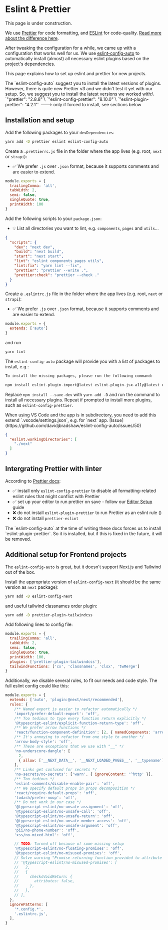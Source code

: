 # Eslint & Prettier


<Callout emoji="🚧">
  This page is under construction.
</Callout>

We use [Prettier](https://prettier.io/) for code formatting, and [ESLint](https://eslint.org/) for code-quality. [Read more about the difference here](https://prettier.io/docs/en/comparison).

After tweaking the configuration for a while, we came up with a configuration that works well for us.
We use [eslint-config-auto](https://github.com/davidjbradshaw/eslint-config-auto)
to automatically install (almost) all necessary eslint plugins based on the project's dependencies.

This page explains how to set up eslint and prettier for new projects.

<Callout emoji="⚠️" type="warning">
  The `eslint-config-auto` suggest you to install the latest versions of plugins. However, there is quite new Prettier v3
  and we didn't test it yet with our setup. So, we suggest you to install the latest versions we worked with:\
  `"prettier": "2.8.8"`\
  `"eslint-config-prettier": "8.10.0"`\
  `"eslint-plugin-prettier": "4.2.1"` ---> only if forced to install, see sections below
</Callout>

## Installation and setup


Add the following packages to your `devDependencies`:

```bash
yarn add -D prettier eslint eslint-config-auto
```

Create a `.prettierrc.js` file in the folder where the app lives (e.g. root, `next` or `strapi`):

* ✅ We prefer `.js` over `.json` format, because it supports comments and are easier to extend.

```js filename=".prettierrc.js" copy
module.exports = {
  trailingComma: 'all',
  tabWidth: 2,
  semi: false,
  singleQuote: true,
  printWidth: 100
}
```

Add the following scripts to your `package.json`:

* 💡 List all directories you want to lint, e.g. `components`, `pages` and `utils`...

```json filename="package.json" {6,7,8,9}
{
  "scripts": {
    "dev": "next dev",
    "build": "next build",
    "start": "next start",
    "lint": "eslint components pages utils",
    "lint:fix": "yarn lint --fix",
    "prettier": "prettier --write .",
    "prettier:check": "prettier --check ."
  }
}
```

Create a `.eslintrc.js` file in the folder where the app lives (e.g. root, `next` or `strapi`):

* ✅ We prefer `.js` over `.json` format, because it supports comments and are easier to extend.

```js filename=".eslintrc.js" copy
module.exports = {
  extends: ['auto']
}
```

and run
```bash copy
yarn lint
```

The `eslint-config-auto` package will provide you with a list of packages to install, e.g.:
```bash
To install the missing packages, please run the following command:

npm install eslint-plugin-import@latest eslint-plugin-jsx-a11y@latest eslint-plugin-react@latest eslint-plugin-react-hooks@latest eslint-plugin-array-func@latest eslint-plugin-const-case@latest eslint-plugin-eslint-comments@latest eslint-plugin-html@latest eslint-plugin-json@latest eslint-plugin-markdown@latest eslint-plugin-no-constructor-bind@latest eslint-plugin-no-use-extend-native@latest eslint-plugin-optimize-regex@latest eslint-plugin-promise@latest eslint-plugin-simple-import-sort@latest eslint-plugin-sonarjs@latest eslint-plugin-switch-case@latest eslint-plugin-unicorn@latest eslint-plugin-no-secrets@latest eslint-plugin-no-unsanitized@latest eslint-plugin-pii@latest eslint-plugin-scanjs-rules@latest eslint-plugin-security@latest eslint-plugin-xss@latest @typescript-eslint/eslint-plugin eslint-config-airbnb@latest eslint-config-airbnb-typescript@latest @typescript-eslint/parser eslint-config-adjunct@latest --save-dev
```

Replace `npm install --save-dev` with `yarn add -D` and run the command to install all necessary plugins.
Repeat if prompted to install more plugins, such as `eslint-config-prettier`.


<Callout emoji="⚠️" type="warning">
  When using VS Code and the app is in subdirectory, you need to add this extend `.vscode/settings.json`, e.g. for `next` app. [Issue](https://github.com/davidjbradshaw/eslint-config-auto/issues/50)
</Callout>

```json copy
{
  "eslint.workingDirectories": [
    "./next"
  ]
}
```

## Intergrating Prettier with linter

According to [Prettier docs](https://prettier.io/docs/en/integrating-with-linters):

* ✅ install only `eslint-config-prettier` to disable all formatting-related eslint rules that might conflict with Prettier
* ✅ set up your editor to run prettier on save - follow our [Editor Setup](/onboarding/editor-setup) guide
* ❌ do not install `eslint-plugin-prettier` to run Prettier as an eslint rule ()
* ❌ do not install `prettier-eslint`

<Callout emoji="⚠️" type="warning">
  The `eslint-config-auto` at the time of writing these docs forces us to install `eslint-plugin-prettier`.
  So it is installed, but if this is fixed in the future, it will be removed.
</Callout>

## Additional setup for Frontend projects

The `eslint-config-auto` is great, but it doesn't support Next.js and Tailwind out of the box.

Install the appropriate version of `eslint-config-next` (it should be the same version as `next` package):

```bash copy
yarn add -D eslint-config-next
```

and useful tailwind classnames order plugin:

```bash copy
yarn add -D prettier-plugin-tailwindcss
```

Add following lines to config file:
```js filename=".prettierrc.js" {7,8} copy
module.exports = {
  trailingComma: 'all',
  tabWidth: 2,
  semi: false,
  singleQuote: true,
  printWidth: 100,
  plugins: ['prettier-plugin-tailwindcss'],
  tailwindFunctions: ['cx', 'classnames', 'clsx', 'twMerge']
}
```

Additionally, we disable several rules, to fit our needs and code style. The full eslint config could like this:

```js filename=".eslintrc.js" copy
module.exports = {
  extends: ['auto', 'plugin:@next/next/recommended'],
  rules: {
    /** Named export is easier to refactor automatically */
    'import/prefer-default-export': 'off',
    /** Too tedious to type every function return explicitly */
    '@typescript-eslint/explicit-function-return-type': 'off',
    /** We prefer arrow functions */
    'react/function-component-definition': [2, { namedComponents: 'arrow-function' }],
    /** It's annoying to refactor from one style to another */
    'arrow-body-style': 'off',
    /** These are exceptions that we use with "__" */
    'no-underscore-dangle': [
      2,
      { allow: ['__NEXT_DATA__', '__NEXT_LOADED_PAGES__', '__typename'] },
    ],
    /** Links get confused for secrets */
    'no-secrets/no-secrets': ['warn', { ignoreContent: '^http' }],
    /** Too tedious */
    'eslint-comments/disable-enable-pair': 'off',
    /** We specify default props in props decomposition */
    'react/require-default-props': 'off',
    'lodash/prefer-noop': 'off',
    /** Do not work in our case */
    '@typescript-eslint/no-unsafe-assignment': 'off',
    '@typescript-eslint/no-unsafe-call': 'off',
    '@typescript-eslint/no-unsafe-return': 'off',
    '@typescript-eslint/no-unsafe-member-access': 'off',
    '@typescript-eslint/no-unsafe-argument': 'off',
    'pii/no-phone-number': 'off',
    'xss/no-mixed-html': 'off',

    // TODO: Turned off because of some missing setup
    '@typescript-eslint/no-floating-promises': 'off',
    '@typescript-eslint/no-misused-promises': 'off',
    // Solve warning "Promise-returning function provided to attribute where a void return was expected."
    // '@typescript-eslint/no-misused-promises': [
    //   2,
    //   {
    //     checksVoidReturn: {
    //       attributes: false,
    //     },
    //   },
    // ],
  },
  ignorePatterns: [
    '*.config.*',
    '.eslintrc.js',
  ],
}
```
